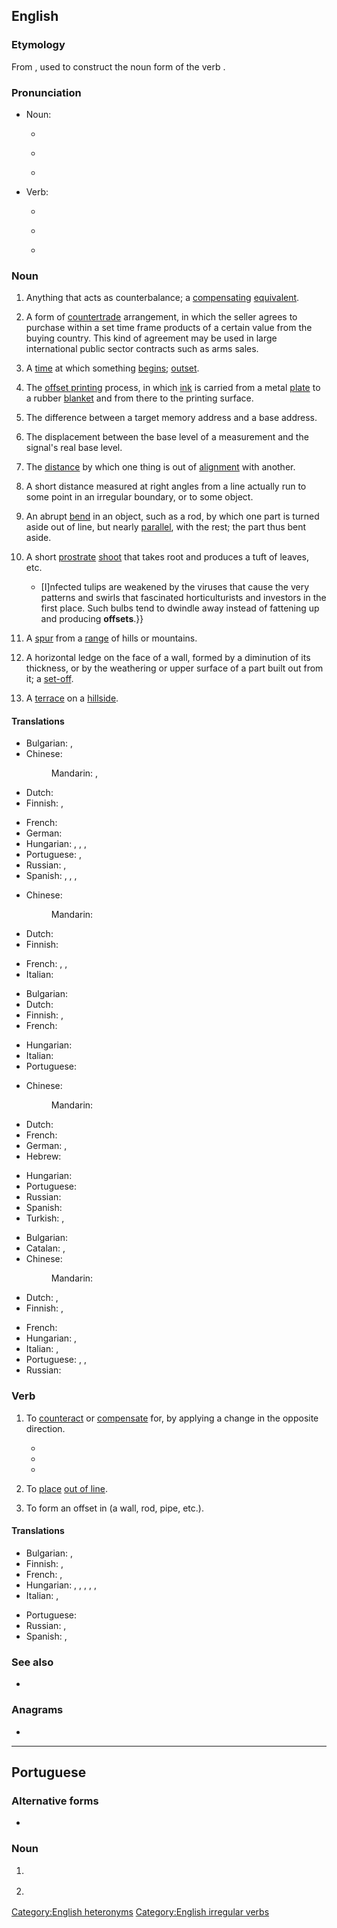 ==English==

===Etymology===
From {{prefix|en|off|set}}, used to construct the noun form of the verb {{m|en|set off|to set off}}.

===Pronunciation===
* Noun:
** {{a|UK}} {{IPA|en|/ˈɒf.sɛt/}}
** {{audio|en|LL-Q1860 (eng)-Vealhurl-offset1.wav|Audio (RP)}}
** {{a|US}} {{IPA|en|/ˈɑf.sɛt/}}
* Verb:
** {{a|UK}} {{IPA|en|/ɒfˈsɛt/|/ˈɒf.sɛt/}}
** {{audio|en|LL-Q1860 (eng)-Vealhurl-offset2.wav|Audio (RP)}}
** {{a|US}} {{IPA|en|/ɑfˈsɛt/|/ˈɑf.sɛt/}}

===Noun===
{{en-noun}}

# {{anchor|1}} Anything that acts as counterbalance; a [[compensating]] [[equivalent]].
#: {{ux|en|Today's victory was an '''offset''' to yesterday's defeat.}}
# {{anchor|2}} {{lb|en|international trade}} A form of [[countertrade]] arrangement, in which the seller agrees to purchase within a set time frame products of a certain value from the buying country. This kind of agreement may be used in large international public sector contracts such as arms sales.
# {{anchor|3}} {{lb|en|obsolete|c. 1555}} A [[time]] at which something [[begin]]s; [[outset]].
# {{anchor|4}} {{lb|en|printing|often|attributive}} The [[offset printing]] process, in which [[ink]] is carried from a metal [[plate]] to a rubber [[blanket]] and from there to the printing surface.
#: {{ux|en|'''offset''' lithographs}}
#: {{ux|en|'''offset''' process}}
# {{anchor|5}} {{lb|en|programming}} The difference between a target memory address and a base address.
#: {{ux|en|An array of bytes uses its index as the '''offset''', of words a multiple thereof.}}
# {{lb|en|signal analysis}} The displacement between the base level of a measurement and the signal's real base level.
#: {{ux|en|The raw signal data was subjected to a baseline correction process to subtract the sensor's '''offset''' and drift variations.}}
# {{anchor|6}} The [[distance]] by which one thing is out of [[alignment]] with another.
#: {{ux|en|There is a small '''offset''' between the switch and the indicator which some users found confusing.}}
# {{lb|en|surveying}} A short distance measured at right angles from a line actually run to some point in an irregular boundary, or to some object.
# An abrupt [[bend]] in an object, such as a rod, by which one part is turned aside out of line, but nearly [[parallel]], with the rest; the part thus bent aside.
# {{lb|en|botany}} A short [[prostrate]] [[shoot]] that takes root and produces a tuft of leaves, etc.
#* {{quote-journal|en|author=Charles Quest-Ritson|title=The Dutch garden where tulip bulbs live forever: Hortus Bulborum, a volunteer-run Dutch garden, is dedicated to conserving historic varieties before they vanish for good &#91;print version: Inspired by a living bulb archive, 27 September 2014, p.&nbsp;G5&#93;|url=http://www.telegraph.co.uk/gardening/gardenstovisit/11121226/The-Dutch-garden-where-tulip-bulbs-live-forever.html|work={{w|The Daily Telegraph}} (Gardening)|date=26 September 2014|passage={{...}} [I]nfected tulips are weakened by the viruses that cause the very patterns and swirls that fascinated horticulturists and investors in the first place. Such bulbs tend to dwindle away instead of fattening up and producing '''offsets'''.}}
# A [[spur]] from a [[range]] of hills or mountains.
# {{lb|en|architecture}} A horizontal ledge on the face of a wall, formed by a diminution of its thickness, or by the weathering or upper surface of a part built out from it; a [[set-off]].
# {{lb|en|architecture}} A [[terrace]] on a [[hillside]].

====Translations====
{{trans-top|compensating equivalent}}
* Bulgarian: {{t+|bg|обезщетение|sc=Cyrl}}, {{t+|bg|компенсация|f}}
* Chinese:
*: Mandarin: {{t+|cmn|补偿|tr=bǔcháng}}, {{t+|cmn|抵销|tr=dǐxiāo}}
* Dutch: {{t+|nl|compensatie}}
* Finnish: {{t+|fi|hyvitys}}, {{t+|fi|kompensaatio}}
{{trans-mid}}
* French: {{t+|fr|compensation|f}}
* German: {{t|de|Kompensierung|f}}
* Hungarian: {{t+|hu|kárpótlás}}, {{t+|hu|ellentételezés}}, {{t+|hu|kiegyenlítés}}, {{t+|hu|ellensúly}}
* Portuguese: {{t+|pt|compensação|f}}, {{t+|pt|contrapartida|f}}
* Russian: {{t+|ru|компенса́ция|f}}, {{t+|ru|возмеще́ние|n}}
* Spanish: {{t+|es|ajuste}}, {{t+|es|descuento}}, {{t+|es|compensación}}, {{t+|es|reducción}}
{{trans-bottom}}

{{trans-top|countertrade arrangement}}
* Chinese:
*: Mandarin: {{t|cmn|抵销贸易|tr=dǐxiāomàoyì}}
* Dutch: {{t+|nl|tegenpartij}}
* Finnish: {{t|fi|kompensaatiokauppa}}
{{trans-mid}}
* French: {{t+|fr|compensation|f}}, {{t+|fr|offset|m}}, {{t|fr|compensation industrielle|f}}
* Italian: {{t+|it|contropartita|f}}
{{trans-bottom}}

{{trans-top|time at which something begins}}
* Bulgarian: {{t+|bg|начало|n}}
* Dutch: {{t+|nl|begin}}
* Finnish: {{t+|fi|alku}}, {{t+|fi|aloitus}}
* French: {{t+|fr|début|m}}
{{trans-mid}}
* Hungarian: {{t+|hu|kezdet}}
* Italian: {{t+|it|inizio|m}}
* Portuguese: {{t+|pt|início|m}}
{{trans-bottom}}

{{trans-see|offset printing}}

{{trans-top|difference in memory addresses}}
* Chinese:
*: Mandarin: {{t+|cmn|偏移|tr=piānyí}}
* Dutch: {{t+|nl|offset}}
* French: {{t+|fr|offset|m}}
* German: {{t|de|Adressabstand|m}}, {{t|de|Offset|n}}
* Hebrew: {{t+|he|היסט|tr=hesset}}
{{trans-mid}}
* Hungarian: {{t+|hu|eltolás}}
* Portuguese: {{t+|pt|offset|m}}
* Russian: {{t+|ru|смеще́ние|n}}
* Spanish: {{t+|es|desplazamiento}}
* Turkish: {{qualifier|comp.}} {{t+|tr|öteleme}}, {{qualifier|comp.}} {{t+|tr|uzaklık}}
{{trans-bottom}}

{{trans-top|distance by which one thing is out of alignment with another}}
* Bulgarian: {{t|bg|отместване|n}}
* Catalan: {{t|ca|decalatge|m}}, {{t|ca|decalatges|m-p}}
* Chinese:
*: Mandarin: {{t+|cmn|偏差|tr=piānchā}}
* Dutch: {{t+|nl|sprong}}, {{t+|nl|verspringing}}
* Finnish: {{t+|fi|siirros}}, {{t|fi|[[poikkeama]] ([[linja|linjasta]])}}
{{trans-mid}}
* French: {{t+|fr|décalage|m}}
* Hungarian: {{t+|hu|eltérés}}, {{t+|hu|eltolódás}}
* Italian: {{t+|it|discrepanza|f}}, {{t+|it|discrepanze|p}}
* Portuguese: {{t|pt|desalinhamento|m}}, {{t+|pt|diferença}}, {{t+|pt|discrepância}}
* Russian: {{t+|ru|отступ}}
{{trans-bottom}}

===Verb===
{{en-verb|offsets|offsetting|offset|past2=offsetted}}

# {{lb|en|transitive}} To [[counteract]] or [[compensate]] for, by applying a change in the opposite direction.
#: {{ux|en|I'll '''offset''' the time difference locally.}}
#: {{ux|en|to '''offset''' one charge against another}}
#* {{quote-journal|en|year=1960|month=February|author=R. C. Riley|title=The London-Birmingham services - Past, Present and Future|journal=Trains Illustrated|page=103|text=In order to gain first-hand experience of the operation of the new services I made a footplate journey on the only down two-hour train in the current timetable, the 8.30 a.m. Paddington <small>[to Birmingham]</small>, a new express put on to '''offset''' the withdrawal of the 8.40 a.m. from [[Euston]].}}
#* {{quote-journal|en|year=1962|month=April|title=Motive power miscellany: Western Region|journal=Modern Railways|page=280|text=The maroon livery of D1001 is '''offset''', not only by yellow buffer beams and "aprons", but by white-painted cab window frames.}}
#* {{quote-journal|en|date=October 2, 2017
|author=Jess Cartner-Morle
|title=Stella McCartney lays waste to disposable fashion in Paris
|work=the Guardian
|url=https://www.theguardian.com/fashion/2017/oct/02/stella-mccartney-lays-waste-to-disposable-fashion-in-paris
|page=
|passage=The company said its rising production and sales were largely '''offset''' by reductions in the impact of raw material use, for instance by replacing virgin cashmere fibres with regenerated cashmere that had previously been considered a waste material.}}
# {{lb|en|transitive}} To [[place]] [[out of line]].
# {{lb|en|transitive}} To form an offset in (a wall, rod, pipe, etc.).

====Translations====
{{trans-top|to compensate for something}}
* Bulgarian: {{t+|bg|компенсирам}}, {{t+|bg|обезщетявам}}
* Finnish: {{t+|fi|kompensoida}}, {{t+|fi|korvata}}
* French: {{t+|fr|compenser}}, {{t+|fr|contrebalancer}}
* Hungarian: {{t+|hu|kiegyenlít}}, {{t+|hu|ellensúlyoz}}, {{t+|hu|ellentételez}}, {{t+|hu|beszámít}}, {{t+|hu|kompenzál}}, {{t+|hu|kárpótol}}
* Italian: {{t+|it|compensare}}, {{t+|it|controbilanciare}}
{{trans-mid}}
* Portuguese: {{t+|pt|compensar}}
* Russian: {{t+|ru|компенси́ровать}}, {{t+|ru|возмеща́ть}}
* Spanish: {{t+|es|compensar}}, {{t+|es|subsanar}}
{{trans-bottom}}

===See also===
* {{l|en|onset}}

===Anagrams===
* {{anagrams|en|a=effost|set off|set-off|setoff}}

[[Category:English heteronyms]]
[[Category:English irregular verbs]]

----

==Portuguese==

===Alternative forms===
* {{l|pt|ofsete}}

===Noun===
{{pt-noun|m|s}}

# {{lb|pt|programming}} {{l|en|offset}} {{gloss|byte difference between memory addresses}}
# {{lb|pt|printing}} {{l|en|offset}} {{gloss|a printing method}}